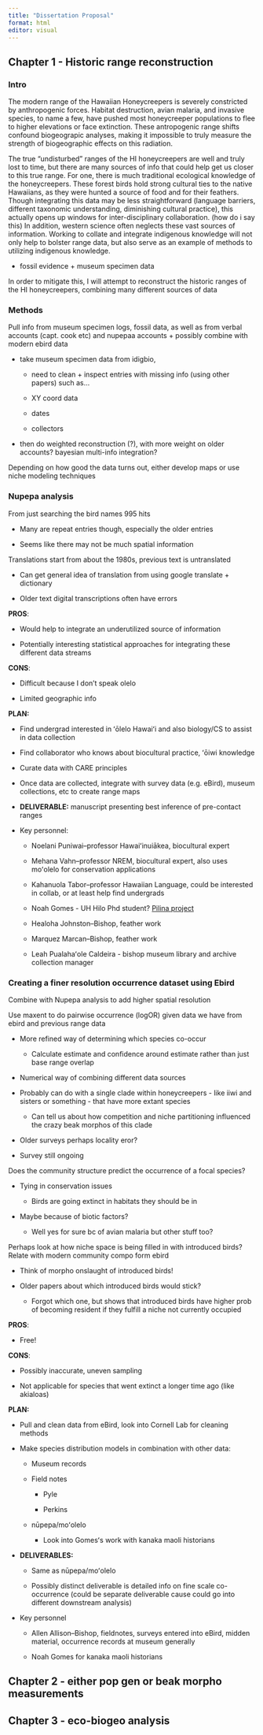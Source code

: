 ```yaml
---
title: "Dissertation Proposal"
format: html
editor: visual
---
```


## Chapter 1 - Historic range reconstruction

### **Intro**

The modern range of the Hawaiian Honeycreepers is severely constricted by anthropogenic forces. Habitat destruction, avian malaria, and invasive species, to name a few, have pushed most honeycreeper populations to flee to higher elevations or face extinction. These antropogenic range shifts confound biogeograpic analyses, making it impossible to truly measure the strength of biogeographic effects on this radiation.

The true "undisturbed" ranges of the HI honeycreepers are well and truly lost to time, but there are many sources of info that could help get us closer to this true range. For one, there is much traditional ecological knowledge of the honeycreepers. These forest birds hold strong cultural ties to the native Hawaiians, as they were hunted a source of food and for their feathers. Though integrating this data may be less straightforward (language barriers, different taxonomic understanding, diminishing cultural practice), this actually opens up windows for inter-disciplinary collaboration. (how do i say this) In addition, western science often neglects these vast sources of information. Working to collate and integrate indigenous knowledge will not only help to bolster range data, but also serve as an example of methods to utilizing indigenous knowledge.

-   fossil evidence + museum specimen data

In order to mitigate this, I will attempt to reconstruct the historic ranges of the HI honeycreepers, combining many different sources of data

### **Methods**

Pull info from museum specimen logs, fossil data, as well as from verbal accounts (capt. cook etc) and nupepaa accounts + possibly combine with modern ebird data

-   take museum specimen data from idigbio,

    -   need to clean + inspect entries with missing info (using other papers) such as...

    -   XY coord data

    -   dates

    -   collectors

-   then do weighted reconstruction (?), with more weight on older accounts? bayesian multi-info integration?

Depending on how good the data turns out, either develop maps or use niche modeling techniques

### **Nupepa analysis**

From just searching the bird names 995 hits

-   Many are repeat entries though, especially the older entries

-   Seems like there may not be much spatial information

Translations start from about the 1980s, previous text is untranslated

-   Can get general idea of translation from using google translate + dictionary

-   Older text digital transcriptions often have errors

**PROS**: 

-   Would help to integrate an underutilized source of information

-   Potentially interesting statistical approaches for integrating these different data streams

**CONS**: 

-   Difficult because I don’t speak olelo 

-   Limited geographic info 

**PLAN:**

-   Find undergrad interested in ʻōlelo Hawaiʻi and also biology/CS to assist in data collection

-   Find collaborator who knows about biocultural practice, ʻōiwi knowledge

-   Curate data with CARE principles 

-   Once data are collected, integrate with survey data (e.g. eBird), museum collections, etc to create range maps

-   **DELIVERABLE:** manuscript presenting best inference of pre-contact ranges 

-   Key personnel: 

    -   Noelani Puniwai–professor Hawaiʻinuiākea, biocultural expert 

    -   Mehana Vahn–professor NREM, biocultural expert, also uses moʻolelo for conservation applications

    -   Kahanuola Tabor–professor Hawaiian Language, could be interested in collab, or at least help find undergrads 

    -   Noah Gomes - UH Hilo Phd student? [Pilina project](https://storymaps.arcgis.com/stories/7ab539af97314852b1d68249797b1297)

    -   Healoha Johnston–Bishop, feather work

    -   Marquez Marcan–Bishop, feather work

    -   Leah Pualahaʻole Caldeira - bishop museum library and archive collection manager

### **Creating a finer resolution occurrence dataset using Ebird** 

Combine with Nupepa analysis to add higher spatial resolution 

Use maxent to do pairwise occurrence (logOR) given data we have from ebird and previous range data

-   More refined way of determining which species co-occur

    -   Calculate estimate and confidence around estimate rather than just base range overlap

-   Numerical way of combining different data sources

-   Probably can do with a single clade within honeycreepers - like iiwi and sisters or something - that have more extant species 

    -   Can tell us about how competition and niche partitioning influenced the crazy beak morphos of this clade

-   Older surveys perhaps locality eror?

-   Survey still ongoing 

Does the community structure predict the occurrence of a focal species? 

-   Tying in conservation issues

    -   Birds are going extinct in habitats they should be in

<!-- -->

-   Maybe because of biotic factors? 

    -   Well yes for sure bc of avian malaria but other stuff too?

Perhaps look at how niche space is being filled in with introduced birds? Relate with modern community compo form ebird

-   Think of morpho onslaught of introduced birds!

<!-- -->

-   Older papers about which introduced birds would stick? 

    -   Forgot which one, but shows that introduced birds have higher prob of becoming resident if they fulfill a niche not currently occupied

**PROS**: 

-   Free! 

**CONS**: 

-   Possibly inaccurate, uneven sampling 

-   Not applicable for species that went extinct a longer time ago (like akialoas)

**PLAN:**

-   Pull and clean data from eBird, look into Cornell Lab for cleaning methods

-   Make species distribution models in combination with other data:

    -   Museum records

    -   Field notes

        -   Pyle

        -   Perkins

    -   nūpepa/moʻolelo

        -   Look into Gomesʻs work with kanaka maoli historians 

-   **DELIVERABLES:**

    -   Same as nūpepa/moʻolelo 

    -   Possibly distinct deliverable is detailed info on fine scale co-occurrence (could be separate deliverable cause could go into different downstream analysis)

-   Key personnel

    -   Allen Allison–Bishop, fieldnotes, surveys entered into eBird, midden material, occurrence records at museum generally 

    -   Noah Gomes for kanaka maoli historians 

## Chapter 2 - either pop gen or beak morpho measurements

## Chapter 3 - eco-biogeo analysis

